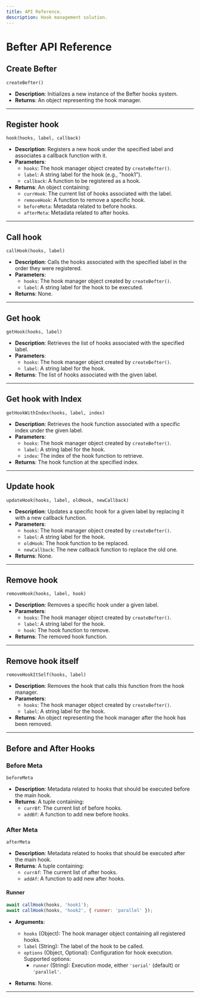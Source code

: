 ```yaml
---
title: API Reference.
description: Hook management solution.
---
```

# Befter API Reference

## Create Befter

`createBefter()`

- **Description**: Initializes a new instance of the Befter hooks system.
- **Returns**: An object representing the hook manager.

---

## Register hook

`hook(hooks, label, callback)`

- **Description**: Registers a new hook under the specified label and associates a callback function with it.
- **Parameters**:
  - `hooks`: The hook manager object created by `createBefter()`.
  - `label`: A string label for the hook (e.g., "hook1").
  - `callback`: A function to be registered as a hook.
- **Returns**: An object containing:
  - `currHook`: The current list of hooks associated with the label.
  - `removeHook`: A function to remove a specific hook.
  - `beforeMeta`: Metadata related to before hooks.
  - `afterMeta`: Metadata related to after hooks.

---

## Call hook

`callHook(hooks, label)`

- **Description**: Calls the hooks associated with the specified label in the order they were registered.
- **Parameters**:
  - `hooks`: The hook manager object created by `createBefter()`.
  - `label`: A string label for the hook to be executed.
- **Returns**: None.

---

## Get hook

`getHook(hooks, label)`

- **Description**: Retrieves the list of hooks associated with the specified label.
- **Parameters**:
  - `hooks`: The hook manager object created by `createBefter()`.
  - `label`: A string label for the hook.
- **Returns**: The list of hooks associated with the given label.

---

## Get hook with Index

`getHookWithIndex(hooks, label, index)`

- **Description**: Retrieves the hook function associated with a specific index under the given label.
- **Parameters**:
  - `hooks`: The hook manager object created by `createBefter()`.
  - `label`: A string label for the hook.
  - `index`: The index of the hook function to retrieve.
- **Returns**: The hook function at the specified index.

---

##  Update hook

`updateHook(hooks, label, oldHook, newCallback)`

- **Description**: Updates a specific hook for a given label by replacing it with a new callback function.
- **Parameters**:
  - `hooks`: The hook manager object created by `createBefter()`.
  - `label`: A string label for the hook.
  - `oldHook`: The hook function to be replaced.
  - `newCallback`: The new callback function to replace the old one.
- **Returns**: None.

---

## Remove hook

`removeHook(hooks, label, hook)`

- **Description**: Removes a specific hook under a given label.
- **Parameters**:
  - `hooks`: The hook manager object created by `createBefter()`.
  - `label`: A string label for the hook.
  - `hook`: The hook function to remove.
- **Returns**: The removed hook function.

---

## Remove hook itself

`removeHookItSelf(hooks, label)`

- **Description**: Removes the hook that calls this function from the hook manager.
- **Parameters**:
  - `hooks`: The hook manager object created by `createBefter()`.
  - `label`: A string label for the hook.
- **Returns**: An object representing the hook manager after the hook has been removed.

---

## Before and After Hooks

### Before Meta

`beforeMeta`

- **Description**: Metadata related to hooks that should be executed before the main hook.
- **Returns**: A tuple containing:
  - `currBf`: The current list of before hooks.
  - `addBf`: A function to add new before hooks.


### After Meta

`afterMeta`

- **Description**: Metadata related to hooks that should be executed after the main hook.
- **Returns**: A tuple containing:
  - `currAf`: The current list of after hooks.
  - `addAf`: A function to add new after hooks.



#### Runner

```javascript
await callHook(hooks, 'hook1');
await callHook(hooks, 'hook2', { runner: 'parallel' });
```

- **Arguments**:
  - `hooks` (Object): The hook manager object containing all registered hooks.
  - `label` (String): The label of the hook to be called.
  - `options` (Object, Optional): Configuration for hook execution. Supported options:
    - `runner` (String): Execution mode, either `'serial'` (default) or `'parallel'`.

- **Returns**: None.
---
